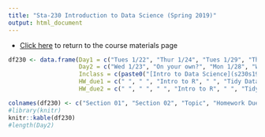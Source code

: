 ```yaml
---
title: "Sta-230 Introduction to Data Science (Spring 2019)"
output: html_document
---
```


- [Click here](sta230s19.html) to return to the course materials page

```r
df230 <- data.frame(Day1 = c("Tues 1/22", "Thur 1/24", "Tues 1/29", "Thur 1/31", "Tue 2/5", "Thur 2/7", "Tue 2/12", "Thur 2/14", "Tue 2/19", "Thur 2/21", "Tue 2/26", "Thur 2/28", "Tue 3/5", "Thur 3/7", "Tue 3/12", "Thur 3/14", "Spring Break", "Tue 4/2", "Thur 4/4", "Tue 4/9", "Thur 4/11", "Tue 4/16", "Thur 4/18", "Tue 4/23", "Thur 4/25", "Tue 4/30", "Thur 5/2", "Tue 5/7", "Thur 5/9"), 
                    Day2 = c("Wed 1/23", "On your own?", "Mon 1/28", "Wed 1/30", "Mon 2/4", "Wed 2/6", "Mon 2/11", "Wed 2/13", "Mon 2/18", "Wed 2/20", "Mon 2/25", "Wed 2/27", "Mon 3/4", "Wed 3/6", "Mon 3/11", "Wed 3/13", "-----", "Mon 4/1", "Wed 4/3", "Mon 4/8", "Wed 4/10", "Mon 4/15", "Wed 4/17", "Mon 4/22", "Wed 4/24", "Mon 4/29", "Wed 5/1", "Mon 5/6", "Wed 5/8"), 
                    Inclass = c(paste0("[Intro to Data Science](s230s19/Using_Data.html)"), paste0("[An Introduction to R](s230s19/Intro_to_R.html)"), paste0("[Tidy Data](s230s19/Tidy_Data.html)"),"Campus closed", paste0("[Data Wrangling](s230s19/Data_Wrangling.html)"),  paste0("[Merging and Joining](s230s19/Merging_and_Joining.html)"), paste0("[Intro to `ggplot`](s230s19/Intro_to_ggplot.html)"), paste0("[`plotly` or maps (your choice)](sta230s19.html)"), paste0("[Project #1 Meetings](s230s19/project1.html)"), paste0("[Intro to Strings](s230s19/Intro_to_Strings.html)"), "Project #1 Presentations", paste0("[Intro to Web Scraping](s230s19/Intro_to_Web_Scraping.html)"), paste0("[Concepts in Statistical Modeling](s230s19/Modeling_Concepts_Lecture.pdf)"), paste0("[Intro to Supervised Learning with `caret` ](s230s19/Intro_to_Supervised_Learning.html)"), paste0("[Principle Components Analysis ](s230s19/Intro_Unsupervised_Lecture.html)", " - ", "[PCA Lab](s230s19/PCA_tutorial.html)"), paste0("[An Example using `caret`](s230s19/Pima_Diabetes_Example.html)"), " ", paste0("[Variable Selection (part 1)](s230s19/var_sel1.html)", ", Project #2 worktime"), "Project #2 Meetings", "Project #2 Presentations", "Project #2 Presentations", paste0("[Clustering (part 1) ](s230s19/clustering_slides.html)", " - ", "[Clustering Lab](s230s19/clustering_tutorial.html)"),  paste0("[Clustering (part 2) ](s230s19/clustering_slides2.html)", " - ", "[Clustering Lab](s230s19/clustering_tutorial.html)"), paste0("[Regression and Variable Selection (part 2)](s230s19/var_sel2.html)", " - ", "[Regression and Variable Selection Lab](s230s19/var_sel_lab.html)"), paste0("[Regression and Variable Selection (part 3)](s230s19/var_sel3.html)", " - ", "[Regression and Variable Selection Lab](s230s19/var_sel_lab.html)"), "Time to work on Final Project", "First meetings", "No Class (group meetings)", "No Class (group meetings)"), 
                    HW_due1 = c(" ", " ", "Intro to R", " ", "Tidy Data", " ", "Data Wrangling and Merging/Joining", " ", "Project #1 Proposal", "Intro to ggplot (group submission)", "Project #1 Materials", "Intro to Strings", "Web Scraping Example and Visual", " ", " ", "Intro to caret and PCA questions (due 3/18)",  " ", "Project #2 plan",  " ", " ", "Project #2 published (due 4/12)", " ", " ", "Clustering Lab Questions (due 4/23 at 11:59pm)", rep(" ", 5)), 
                    HW_due2 = c(" ", " ", " ", "Intro to R", " ", "Tidy Data", " ", "Data Wrangling and Merging/Joining", "Project #1 Proposal", "Intro to ggplot (group submission)", "Project #1 Materials", "Intro to Strings", "Web Scraping Example and Visual", " ", " ", "Intro to caret and PCA questions (due 3/18)", " ", "Project #2 plan", " ", " ", "Project #2 published (due 4/12)", " ", " ", "Clustering Lab Questions (due 4/23 at 11:59pm)", rep(" ", 5)))

colnames(df230) <- c("Section 01", "Section 02", "Topic", "Homework Due (Sec 01)", "Homework Due (Sec 02)")
#library(knitr)
knitr::kable(df230)
#length(Day2)
```